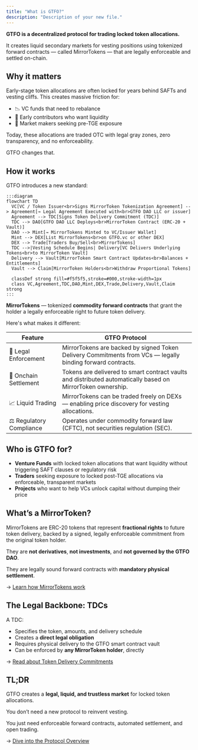 ```yaml
---
title: "What is GTFO?"
description: "Description of your new file."
---
```


**GTFO is a decentralized protocol for trading locked token allocations.**

It creates liquid secondary markets for vesting positions using tokenized forward contracts — called MirrorTokens — that are legally enforceable and settled on-chain.

## Why it matters

Early-stage token allocations are often locked for years behind SAFTs and vesting cliffs. This creates massive friction for:

- 📉 VC funds that need to rebalance
- 💸 Early contributors who want liquidity
- 🤝 Market makers seeking pre-TGE exposure

Today, these allocations are traded OTC with legal gray zones, zero transparency, and no enforceability.

GTFO changes that.

## How it works

GTFO introduces a new standard:

```mermaid
:::diagram
flowchart TD
  VC[VC / Token Issuer<br>Signs MirrorToken Tokenization Agreement] --> Agreement[→ Legal Agreement Executed with<br>GTFO DAO LLC or issuer]
  Agreement --> TDC[Signs Token Delivery Commitment (TDC)]
  TDC --> DAO[GTFO DAO LLC Deploys<br>MirrorToken Contract (ERC-20 + Vault)]
  DAO --> Mint[→ MirrorTokens Minted to VC/Issuer Wallet]
  Mint --> DEX[List MirrorTokens<br>on GTFO.vc or other DEX]
  DEX --> Trade[Traders Buy/Sell<br>MirrorTokens]
  TDC -->|Vesting Schedule Begins| Delivery[VC Delivers Underlying Tokens<br>to MirrorToken Vault]
  Delivery --> Vault[MirrorToken Smart Contract Updates<br>Balances + Entitlements]
  Vault --> Claim[MirrorToken Holders<br>Withdraw Proportional Tokens]

  classDef strong fill=#f5f5f5,stroke=#000,stroke-width=1px
  class VC,Agreement,TDC,DAO,Mint,DEX,Trade,Delivery,Vault,Claim strong
:::
```

**MirrorTokens** — tokenized **commodity forward contracts** that grant the holder a legally enforceable right to future token delivery.

Here's what makes it different:

| Feature                  | GTFO Protocol                                                                                               |
| ------------------------ | ----------------------------------------------------------------------------------------------------------- |
| 🔐 Legal Enforcement     | MirrorTokens are backed by signed Token Delivery Commitments from VCs — legally binding forward contracts.  |
| 🔄 Onchain Settlement    | Tokens are delivered to smart contract vaults and distributed automatically based on MirrorToken ownership. |
| 📈 Liquid Trading        | MirrorTokens can be traded freely on DEXs — enabling price discovery for vesting allocations.               |
| ⚖️ Regulatory Compliance | Operates under commodity forward law (CFTC), not securities regulation (SEC).                               |

## Who is GTFO for?

- **Venture Funds** with locked token allocations that want liquidity without triggering SAFT clauses or regulatory risk
- **Traders** seeking exposure to locked post-TGE allocations via enforceable, transparent markets
- **Projects**  who want to help VCs unlock capital without dumping their price

## What’s a MirrorToken?

MirrorTokens are ERC-20 tokens that represent **fractional rights** to future token delivery, backed by a signed, legally enforceable commitment from the original token holder.

They are **not derivatives**, **not investments**, and **not governed by the GTFO DAO**.

They are legally sound forward contracts with **mandatory physical settlement**.

→ [Learn how MirrorTokens work](./mirror-token)

## The Legal Backbone: TDCs

A TDC:

- Specifies the token, amounts, and delivery schedule
- Creates a **direct legal obligation**
- Requires physical delivery to the GTFO smart contract vault
- Can be enforced by **any MirrorToken holder**, directly

→ [Read about Token Delivery Commitments](./token-delivery-commitment)

## TL;DR

GTFO creates a **legal, liquid, and trustless market** for locked token allocations.

You don’t need a new protocol to reinvent vesting.

You just need enforceable forward contracts, automated settlement, and open trading.

→ [Dive into the Protocol Overview](./gtfo-protocol)